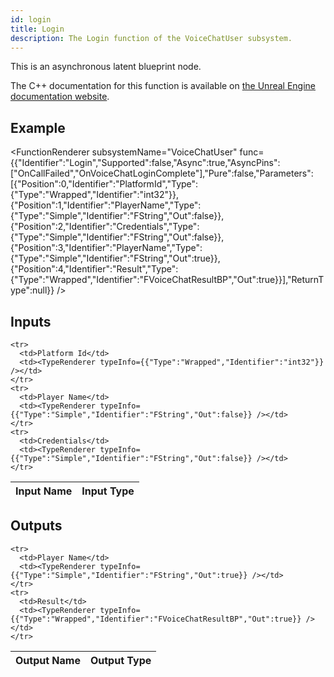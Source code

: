 ```yaml
---
id: login
title: Login
description: The Login function of the VoiceChatUser subsystem.
---
```



This is an asynchronous latent blueprint node.

The C++ documentation for this function is available on [the Unreal Engine documentation website](https://dev.epicgames.com/documentation/en-us/unreal-engine/voice-chat-interface-in-unreal-engine).

## Example

<FunctionRenderer subsystemName="VoiceChatUser" func={{"Identifier":"Login","Supported":false,"Async":true,"AsyncPins":["OnCallFailed","OnVoiceChatLoginComplete"],"Pure":false,"Parameters":[{"Position":0,"Identifier":"PlatformId","Type":{"Type":"Wrapped","Identifier":"int32"}},{"Position":1,"Identifier":"PlayerName","Type":{"Type":"Simple","Identifier":"FString","Out":false}},{"Position":2,"Identifier":"Credentials","Type":{"Type":"Simple","Identifier":"FString","Out":false}},{"Position":3,"Identifier":"PlayerName","Type":{"Type":"Simple","Identifier":"FString","Out":true}},{"Position":4,"Identifier":"Result","Type":{"Type":"Wrapped","Identifier":"FVoiceChatResultBP","Out":true}}],"ReturnType":null}} />

## Inputs


<table>
  <thead>
    <tr>
      <th>Input Name</th>
      <th>Input Type</th>
    </tr>
  </thead>
  <tbody>
    
    <tr>
      <td>Platform Id</td>
      <td><TypeRenderer typeInfo={{"Type":"Wrapped","Identifier":"int32"}} /></td>
    </tr>
    <tr>
      <td>Player Name</td>
      <td><TypeRenderer typeInfo={{"Type":"Simple","Identifier":"FString","Out":false}} /></td>
    </tr>
    <tr>
      <td>Credentials</td>
      <td><TypeRenderer typeInfo={{"Type":"Simple","Identifier":"FString","Out":false}} /></td>
    </tr>
  </tbody>
</table>


## Outputs


<table>
  <thead>
    <tr>
      <th>Output Name</th>
      <th>Output Type</th>
    </tr>
  </thead>
  <tbody>
    
    <tr>
      <td>Player Name</td>
      <td><TypeRenderer typeInfo={{"Type":"Simple","Identifier":"FString","Out":true}} /></td>
    </tr>
    <tr>
      <td>Result</td>
      <td><TypeRenderer typeInfo={{"Type":"Wrapped","Identifier":"FVoiceChatResultBP","Out":true}} /></td>
    </tr>
  </tbody>
</table>


